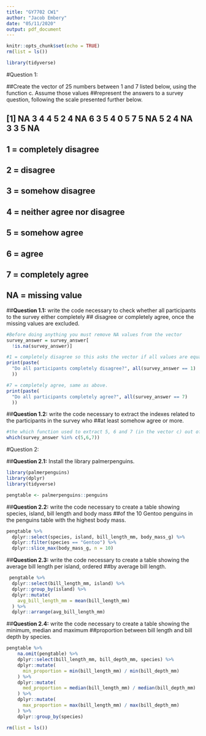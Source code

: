 ```yaml
---
title: "GY7702 CW1"
author: "Jacob Embery"
date: "05/11/2020"
output: pdf_document
---
```


```r
knitr::opts_chunk$set(echo = TRUE)
rm(list = ls())
```

```r
library(tidyverse)
```

#Question 1:


##Create the vector of 25 numbers between 1 and 7 listed below, using the function c. Assume those values
##represent the answers to a survey question, following the scale presented further below.

## [1] NA 3 4 4 5 2 4 NA 6 3 5 4 0 5 7 5 NA 5 2 4 NA 3 3 5 NA

## 1 = completely disagree
## 2 = disagree
## 3 = somehow disagree
## 4 = neither agree nor disagree
## 5 = somehow agree
## 6 = agree
## 7 = completely agree
## NA = missing value


##**Question 1.1:** write the code necessary to check whether all participants to the survey either completely
## disagree or completely agree, once the missing values are excluded.

```r
#Before doing anything you must remove NA values from the vector
survey_answer = survey_answer[
  !is.na(survey_answer)]

#1 = completely disagree so this asks the vector if all values are equal to 1.
print(paste(
  "Do all participants completely disagree?", all(survey_answer == 1)
  ))

#7 = completely agree, same as above.
print(paste(
  "Do all participants completely agree?", all(survey_answer == 7)
  ))
```



##**Question 1.2:** write the code necessary to extract the indexes related to the participants in the survey who
##at least somehow agree or more.

```r
#the which function used to extract 5, 6 and 7 (in the vector c) out of the survey_answer vetor
which(survey_answer %in% c(5,6,7))
```



#Question 2:


##**Question 2.1:** Install the library palmerpenguins.
  
```r
library(palmerpenguins)
library(dplyr)
library(tidyverse)

pengtable <- palmerpenguins::penguins
```



##**Question 2.2:** write the code necessary to create a table showing species, island, bill length and body mass
##of the 10 Gentoo penguins in the penguins table with the highest body mass.
  
```r
pengtable %>%
  dplyr::select(species, island, bill_length_mm, body_mass_g) %>%
  dplyr::filter(species == "Gentoo") %>%
  dplyr::slice_max(body_mass_g, n = 10)
```



##**Question 2.3:** write the code necessary to create a table showing the average bill length per island, ordered
##by average bill length.
  
```r
 pengtable %>%
  dplyr::select(bill_length_mm, island) %>% 
  dplyr::group_by(island) %>%
  dplyr::mutate(
    avg_bill_length_mm = mean(bill_length_mm)
  ) %>%
  dplyr::arrange(avg_bill_length_mm)
```



##**Question 2.4:** write the code necessary to create a table showing the minimum, median and maximum
##proportion between bill length and bill depth by species.
  
```r
pengtable %>%
    na.omit(pengtable) %>%
    dplyr::select(bill_length_mm, bill_depth_mm, species) %>%
    dplyr::mutate(
      min_proportion = min(bill_length_mm) / min(bill_depth_mm)
    ) %>%
    dplyr::mutate(
      med_proportion = median(bill_length_mm) / median(bill_depth_mm)
    ) %>%
    dplyr::mutate(
      max_proportion = max(bill_length_mm) / max(bill_depth_mm)
    ) %>%
    dplyr::group_by(species)
```




















```r
rm(list = ls())
```

